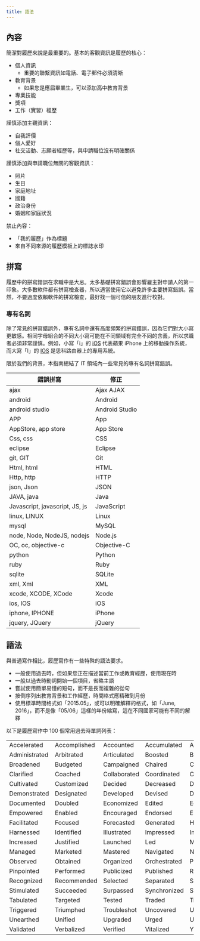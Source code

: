 ```yaml
---
title: 語法
---
```


## 內容

簡潔對履歷來說是最重要的。基本的客觀資訊是履歷的核心：

- 個人資訊
  - 重要的聯繫資訊如電話、電子郵件必須清晰
- 教育背景
  - 如果您是應屆畢業生，可以添加高中教育背景
- 專業技能
- 獎項
- 工作（實習）經歷

謹慎添加主觀資訊：

- 自我評價
- 個人愛好
- 社交活動、志願者經歷等，與申請職位沒有明確關係

謹慎添加與申請職位無關的客觀資訊：

- 照片
- 生日
- 家庭地址
- 國籍
- 政治身份
- 婚姻和家庭狀況

禁止內容：

- 「我的履歷」作為標題
- 來自不同來源的履歷模板上的標誌水印

## 拼寫

履歷中的拼寫錯誤在求職中是大忌。太多基礎拼寫錯誤會影響雇主對申請人的第一印象。大多數軟件都有拼寫檢查器，所以適當使用它以避免許多主要拼寫錯誤。當然，不要過度依賴軟件的拼寫檢查，最好找一個可信的朋友進行校對。

### 專有名詞

除了常見的拼寫錯誤外，專有名詞中還有高度頻繁的拼寫錯誤，因為它們對大小寫更敏感。相同字母組合的不同大小寫可能在不同領域有完全不同的含義，所以求職者必須非常謹慎。例如，小寫「i」的 [iOS](http://www.apple.com/ios/) 代表蘋果 iPhone 上的移動操作系統，而大寫「I」的 [IOS](https://en.wikipedia.org/wiki/Cisco_IOS) 是思科路由器上的專用系統。

限於我們的背景，本指南總結了 IT 領域內一些常見的專有名詞拼寫錯誤。

| 錯誤拼寫                          | 修正            |
| ------------------------------ | -------------- |
| ajax                           | Ajax AJAX      |
| android                        | Android        |
| android studio                 | Android Studio |
| APP                            | App            |
| AppStore, app store            | App Store      |
| Css, css                       | CSS            |
| eclipse                        | Eclipse        |
| git, GIT                       | Git            |
| Html, html                     | HTML           |
| Http, http                     | HTTP           |
| json, Json                     | JSON           |
| JAVA, java                     | Java           |
| Javascript, javascript, JS, js | JavaScript     |
| linux, LINUX                   | Linux          |
| mysql                          | MySQL          |
| node, Node, NodeJS, nodejs     | Node.js        |
| OC, oc, objective-c            | Objective-C    |
| python                         | Python         |
| ruby                           | Ruby           |
| sqlite                         | SQLite         |
| xml, Xml                       | XML            |
| xcode, XCODE, XCode            | Xcode          |
| ios, IOS                       | iOS            |
| iphone, IPHONE                 | iPhone         |
| jquery, JQuery                 | jQuery         |

## 語法

與普通寫作相比，履歷寫作有一些特殊的語法要求。

- 一般使用過去時，但如果您正在描述當前工作或教育經歷，使用現在時
- 一般以過去時動詞開始一個項目，省略主語
- 嘗試使用簡單易懂的短句，而不是長而複雜的從句
- 按倒序列出教育背景和工作經歷，時間格式應精確到月份
- 使用標準時間格式如「2015.05」，或可以明確解釋的格式，如「June, 2016」，而不是像「05/06」這樣的年份縮寫，這在不同國家可能有不同的解釋

以下是履歷寫作中 100 個常用過去時單詞列表：

|               |              |              |              |              |
| ------------- | ------------ | ------------ | ------------ | ------------ |
| Accelerated   | Accomplished | Accounted    | Accumulated  | Achieved     |
| Administrated | Arbitrated   | Articulated  | Boosted      | Briefed      |
| Broadened     | Budgeted     | Campaigned   | Chaired      | Championed   |
| Clarified     | Coached      | Collaborated | Coordinated  | Corroborated |
| Cultivated    | Customized   | Decided      | Decreased    | Delegated    |
| Demonstrated  | Designated   | Developed    | Devised      | Diagnosed    |
| Documented    | Doubled      | Economized   | Edited       | Educated     |
| Empowered     | Enabled      | Encouraged   | Endorsed     | Enhanced     |
| Facilitated   | Focused      | Forecasted   | Generated    | Harmonized   |
| Harnessed     | Identified   | Illustrated  | Impressed    | Improved     |
| Increased     | Justified    | Launched     | Led          | Magnified    |
| Managed       | Marketed     | Mastered     | Navigated    | Negotiated   |
| Observed      | Obtained     | Organized    | Orchestrated | Participated |
| Pinpointed    | Performed    | Publicized   | Published    | Realigned    |
| Recognized    | Recommended  | Selected     | Separated    | Spearheaded  |
| Stimulated    | Succeeded    | Surpassed    | Synchronized | Synergized   |
| Tabulated     | Targeted     | Tested       | Traded       | Translated   |
| Triggered     | Triumphed    | Troubleshot  | Uncovered    | Underwrote   |
| Unearthed     | Unified      | Upgraded     | Urged        | Utilized     |
| Validated     | Verbalized   | Verified     | Vitalized    | Yielded      |

